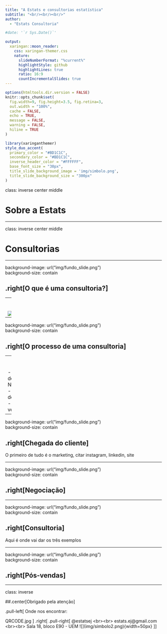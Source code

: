 ---
title: "A Estats e consultorias estatística"
subtitle: "<br/><br/><br/>" 
author: 
  - "Estats Consultoria"

#date: '`r Sys.Date()`'

output:
  xaringan::moon_reader:
    css: xaringan-themer.css
    nature:
      slideNumberFormat: "%current%"
      highlightStyle: github
      highlightLines: true
      ratio: 16:9
      countIncrementalSlides: true
---


```{r setup, include=FALSE}
options(htmltools.dir.version = FALSE)
knitr::opts_chunk$set(
  fig.width=9, fig.height=3.5, fig.retina=3,
  out.width = "100%",
  cache = FALSE,
  echo = TRUE,
  message = FALSE, 
  warning = FALSE,
  hiline = TRUE
)
```

```{r xaringan-themer, include=FALSE, warning=FALSE}
library(xaringanthemer)
style_duo_accent(
  primary_color = "#BD1C1C",
  secondary_color = "#BD1C1C",
  inverse_header_color = "#FFFFFF",
  base_font_size = "30px",
  title_slide_background_image = 'img/simbolo.png',
  title_slide_background_size = "300px"
)
```


class: inverse center middle

# Sobre a Estats


---

class: inverse center middle

# Consultorias

---

background-image: url("img/fundo_slide.png")  
background-size: contain

## .right[O que é uma consultoria?]

--
<br><br>
![](img/consutoria_dic.png)


---

background-image: url("img/fundo_slide.png")  
background-size: contain

## .right[O processo de uma consultoria]

--
<br><br>
- Chegada do cliente
- Negociação
- Prestação de serviços
- Pós-vendas

---

background-image: url("img/fundo_slide.png")  
background-size: contain

## .right[Chegada do cliente]

O primeiro de tudo é o marketing, citar instagram, linkedin, site

---

background-image: url("img/fundo_slide.png")  
background-size: contain

## .right[Negociação]

---

background-image: url("img/fundo_slide.png")  
background-size: contain

## .right[Consultoria]

Aqui é onde vai dar os três exemplos


--- 

background-image: url("img/fundo_slide.png")  
background-size: contain

## .right[Pós-vendas]

---

class: inverse

##.center[Obrigado pela atenção]

.pull-left[
Onde nos encontrar:

QRCODE.jpg
]
.right[
.pull-right[
 @estatsej
 <br><br>
 estats.ej@gmail.com
 <br><br>
 Sala 18, bloco E90 - UEM
  ![](img/simbolo2.png){width=50px}
]]

